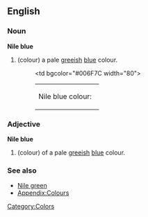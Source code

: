 ==English==

===Noun===
'''Nile blue'''
#(colour) a pale [[gree]]ish [[blue]] colour.
#:<table><tr><td>Nile blue colour: &nbsp;</td><td bgcolor="#006F7C width="80">&nbsp; </td></tr></table>

===Adjective===
'''Nile blue'''
#(colour) of a pale [[gree]]ish [[blue]] colour.

===See also===
*[[Nile green]]
*[[Wiktionary_Appendix:Colours|Appendix:Colours]]

[[Category:Colors]]